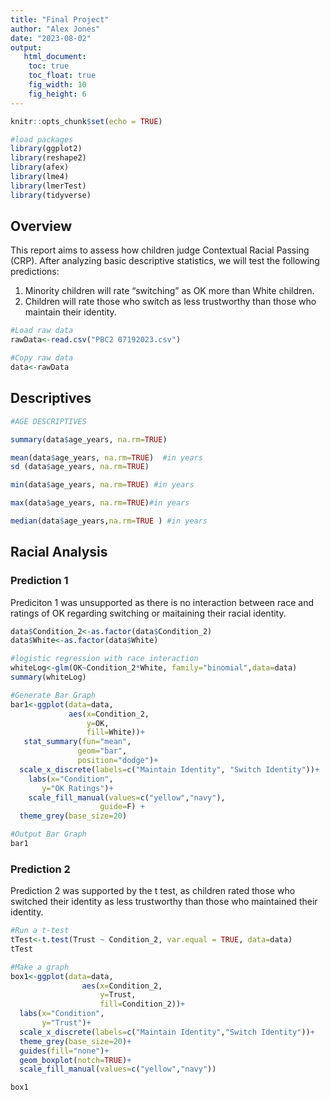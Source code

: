 ```yaml
---
title: "Final Project"
author: "Alex Jones"
date: "2023-08-02"
output:
   html_document:
    toc: true
    toc_float: true
    fig_width: 10
    fig_height: 6
---
```


```r
knitr::opts_chunk$set(echo = TRUE)

#load packages
library(ggplot2)
library(reshape2)
library(afex)
library(lme4)
library(lmerTest)
library(tidyverse)
```


## Overview

This report aims to assess how children judge Contextual Racial Passing (CRP). After analyzing basic descriptive statistics, we will test the following predictions:

1. Minority children will rate "switching" as OK more than White children.
2. Children will rate those who switch as less trustworthy than those who maintain their identity.

```r

#Load raw data
rawData<-read.csv("PBC2 07192023.csv")

#Copy raw data
data<-rawData

```


## Descriptives
```r

#AGE DESCRIPTIVES

summary(data$age_years, na.rm=TRUE)

mean(data$age_years, na.rm=TRUE)  #in years
sd (data$age_years, na.rm=TRUE)

min(data$age_years, na.rm=TRUE) #in years

max(data$age_years, na.rm=TRUE)#in years

median(data$age_years,na.rm=TRUE ) #in years
```

## Racial Analysis

### Prediction 1

Prediciton 1 was unsupported as there is no interaction between race and ratings of OK regarding switching or maitaining their racial identity. 
```r

data$Condition_2<-as.factor(data$Condition_2)
data$White<-as.factor(data$White)

#logistic regression with race interaction
whiteLog<-glm(OK~Condition_2*White, family="binomial",data=data)
summary(whiteLog)

#Generate Bar Graph
bar1<-ggplot(data=data,
             aes(x=Condition_2,
                 y=OK,
                 fill=White))+
   stat_summary(fun="mean",
               geom="bar",
               position="dodge")+
  scale_x_discrete(labels=c("Maintain Identity", "Switch Identity"))+ 
    labs(x="Condition",
       y="OK Ratings")+
    scale_fill_manual(values=c("yellow","navy"),
                    guide=F) +
  theme_grey(base_size=20)

#Output Bar Graph
bar1


```

### Prediction 2

Prediction 2 was supported by the t test, as children rated those who switched their identity as less trustworthy than those who maintained their identity.
```r

#Run a t-test 
tTest<-t.test(Trust ~ Condition_2, var.equal = TRUE, data=data)
tTest

#Make a graph
box1<-ggplot(data=data,
                aes(x=Condition_2,
                    y=Trust,
                    fill=Condition_2))+
  labs(x="Condition",
       y="Trust")+
  scale_x_discrete(labels=c("Maintain Identity","Switch Identity"))+
  theme_grey(base_size=20)+
  guides(fill="none")+
  geom_boxplot(notch=TRUE)+
  scale_fill_manual(values=c("yellow","navy"))

box1

```

